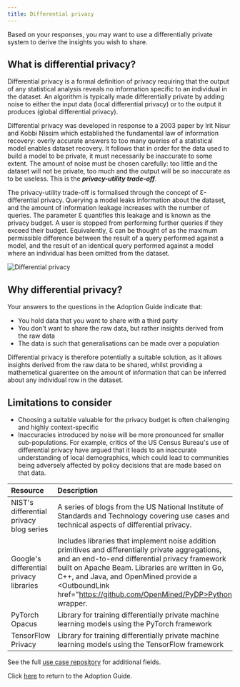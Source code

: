 ```yaml
---
title: Differential privacy
---
```



Based on your responses, you may want to use a differentially private system to derive the insights you wish to share.

## What is differential privacy?

Differential privacy is a formal definition of privacy requiring that the output of any statistical analysis reveals no information specific to an individual in the dataset. An algorithm is typically made differentially private by adding noise to either the input data (local differential privacy) or to the output it produces (global differential privacy).

Differential privacy was developed in response to a 2003 paper by Irit Nisur and Kobbi Nissim which established the fundamental law of information recovery: overly accurate answers to too many queries of a statistical model enables dataset recovery. It follows that in order for the data used to build a model to be private, it must necessarily be inaccurate to some extent. The amount of noise must be chosen carefully: too little and the dataset will not be private, too much and the output will be so inaccurate as to be useless. This is the _**privacy-utility trade-off**_.

The privacy-utility trade-off is formalised through the concept of Ɛ-differential privacy. Querying a model leaks information about the dataset, and the amount of information leakage increases with the number of queries. The parameter Ɛ quantifies this leakage and is known as the privacy budget. A user is stopped from performing further queries if they exceed their budget. Equivalently, Ɛ can be thought of as the maximum permissible difference between the result of a query performed against a model, and the result of an identical query performed against a model where an individual has been omitted from the dataset.

![Differential privacy](../images/dp.png)

## Why differential privacy?

Your answers to the questions in the Adoption Guide indicate that:

- You hold data that you want to share with a third party
- You don't want to share the raw data, but rather insights derived from the raw data
- The data is such that generalisations can be made over a population

Differential privacy is therefore potentially a suitable solution, as it allows insights derived from the raw data to be shared, whilst providing a mathemetical guarentee on the amount of information that can be inferred about any individual row in the dataset.

## Limitations to consider

- Choosing a suitable valuable for the privacy budget is often challenging and highly context-specific
- Inaccuracies introduced by noise will be more pronounced for smaller sub-populations. For example, <OutboundLink href="https://www.adn.com/nation-world/2021/04/13/16-states-including-alaska-back-alabama-challenge-to-census-bureaus-new-privacy-tool/">critics of the US Census Bureau's use of differential privacy</OutboundLink> have argued that it leads to an inaccurate understanding of local demographics, which could lead to communities being adversely affected by policy decisions that are made based on that data.

<Collapse label="Technical resources">

| Resource                                                                                                                                                                                     | Description                                                                                                                                                                                                                                                                                                                          |
| :------------------------------------------------------------------------------------------------------------------------------------------------------------------------------------------- | :----------------------------------------------------------------------------------------------------------------------------------------------------------------------------------------------------------------------------------------------------------------------------------------------------------------------------------- |
| <OutboundLink href="https://www.nist.gov/itl/applied-cybersecurity/privacy-engineering/collaboration-space/focus-areas/de-id/dp-blog">NIST's differential privacy blog series</OutboundLink> | A series of blogs from the US National Institute of Standards and Technology covering use cases and technical aspects of differential privacy.                                                                                                                                                                                       |
| <OutboundLink href="https://github.com/google/differential-privacy">Google's differential privacy libraries</OutboundLink>                                                                   | Includes libraries that implement noise addition primitives and differentially private aggregations, and an end-to-end differential privacy framework built on Apache Beam. Libraries are written in Go, C++, and Java, and OpenMined provide a <OutboundLink href="https://github.com/OpenMined/PyDP>Python wrapper</OutboundLink>. |
| <OutboundLink href="https://opacus.ai/">PyTorch Opacus</OutboundLink>                                                                                                                        | Library for training differentially private machine learning models using the PyTorch framework                                                                                                                                                                                                                                      |
| <OutboundLink href="https://github.com/tensorflow/privacy">TensorFlow Privacy</OutboundLink>                                                                                                 | Library for training differentially private machine learning models using the TensorFlow framework                                                                                                                                                                                                                                   |

</Collapse>

<Collapse label="Use Cases">
  See the full <a href="/repository">use case repository</a> for additional
  fields.
  <AdoptionGuideRepositoryTable pet="dp" />
</Collapse>

Click [here](/adoption-guide) to return to the Adoption Guide.
